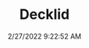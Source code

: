 ---
width: 1333
height: 2000
title: Decklid
description: Rear decklid on a 550 Spyder
date: 2/27/2022 9:22:52 AM
cameraMake: Sony
cameraModel: ILCE-7M3
lens: FE 85mm F1.4 GM
settingsfStop: f/1.4
settingsISO: ISO 100
settingsShutter: 1/1000
settingsFocalLength: 85 mm
---